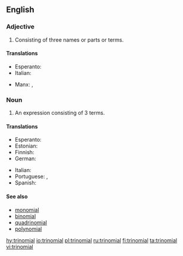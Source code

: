 ==English==

===Adjective===
{{en-adj|-}}

# Consisting of three names or parts or terms.

====Translations====
{{trans-top|consisting of three parts}}
* Esperanto: {{t|eo|trinoma}}
* Italian: {{t|it|trinomiale}}
{{trans-mid}}
* Manx: {{t|gv|tree-ennymagh}}, {{t|gv|tree-hearmagh}}
{{trans-bottom}}

===Noun===
{{en-noun}}

# {{context|algebra|lang=en}} An expression consisting of 3 terms.

====Translations====
{{trans-top|an expression consisting of three terms}}
* Esperanto: {{t|eo|trinomo}}
* Estonian: {{t|et|kolmliige}}
* Finnish: {{t|fi|trinomi}}
* German: {{t+|de|Trinom|n}}
{{trans-mid}}
* Italian: {{t|it|trinomio|m}}
* Portuguese: {{t+|pt|trinómio|m}} {{qualifier|Portugal}}, {{t+|pt|trinômio|m}} {{qualifier|Brazil}}
* Spanish: {{t|es|trinomio|m}}
{{trans-bottom}}

====See also====
* [[monomial]]
* [[binomial]]
* [[quadrinomial]]
* [[polynomial]]

[[hy:trinomial]]
[[io:trinomial]]
[[pl:trinomial]]
[[ru:trinomial]]
[[fi:trinomial]]
[[ta:trinomial]]
[[vi:trinomial]]